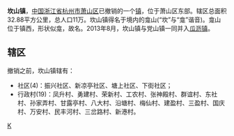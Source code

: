 {{Unreferenced|time=2012-03-16T17:07:32+00:00 }}
'''坎山镇'''，[[中国|中国]][[浙江省|浙江省]][[杭州市|杭州市]][[萧山区|萧山区]]已撤销的一个[[镇|镇]]，位于萧山区东部。辖区总面积32.88平方公里，总人口11万。坎山镇得名于境内的龛山(“坎”与“龛”谐音)。龛山位于镇西，形状似龛，故名。2013年8月，坎山镇与党山镇一同并入[[瓜沥镇|瓜沥镇]]。

== 辖区 ==
撤销之前，坎山镇辖有：
* 社区(4)：振兴社区、新凉亭社区、塘上社区、下街社区；
* 行政村(19)：凤升村、勇建村、荣新村、工农村、张神殿村、群谊村、东社村、孙家弄村、甘露亭村、八大村、沿塘村、梅仙村、建盈村、三盈村、国庆村、万安村、民丰河村、三岔路村、新港村。

{{萧山区行政区划}}
[[Category:萧山区行政区划|K]]